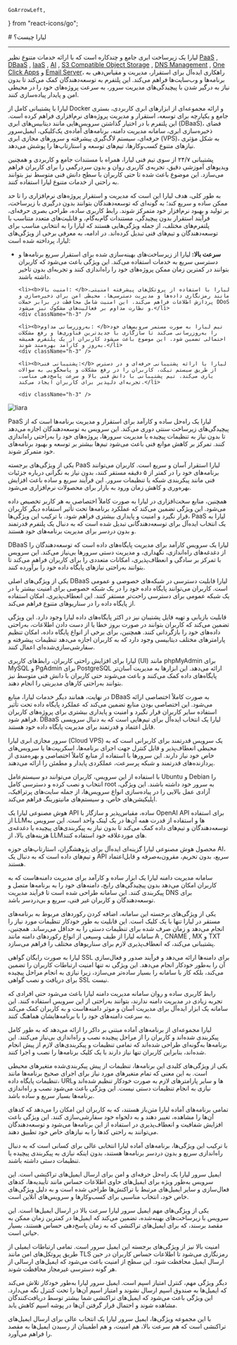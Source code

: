     GoArrowLeft,
} from "react-icons/go";


<Layout>
<Head>
<title>لیارا در یک نگاه</title>
<meta property="og:title" content="مستندات خدمات رایانش ابری لیارا" />
<meta property="og:description" content="مستندات مربوط به آشنایی با لیارا"  />
</Head>
# لیارا چیست؟

<hr className="mb-2" />


لیارا یک زیرساخت ابری جامع و چندکاره است که با ارائه خدمات متنوع نظیر <Important><a href="/paas/about/" className="text-[#2196f3]">PaaS</a></Important> , <Important><a href="/dbaas/about/" className="text-[#2196f3]">DBaaS</a></Important> , <Important><a href="/iaas/about/" className="text-[#2196f3]">IaaS</a></Important> , <Important><a href="/ai/about/" className="text-[#2196f3]">AI</a></Important> , <Important><a href="/object-storage/about/" className="text-[#2196f3]">S3 Compatible Object Storage</a></Important> , <Important><a href="/dns-management-system/about/" className="text-[#2196f3]">DNS Management</a></Important> , <Important><a href="/one-click-apps/about/" className="text-[#2196f3]">One Click Apps</a></Important> و <Important><a href="/email-server/about/" className="text-[#2196f3]">Email Server</a></Important>، راهکاری ایده‌آل برای استقرار، مدیریت و مقیاس‌دهی به برنامه‌ها و وب‌سایت‌ها فراهم می‌کند. این پلتفرم به توسعه‌دهندگان کمک می‌کند تا بدون نیاز به درگیر شدن با پیچیدگی‌های مدیریت سرور، به سرعت پروژه‌های خود را در محیطی امن و پایدار پیاده‌سازی کنند. 
<div className="h-4" />

لیارا با پشتیبانی کامل از Docker و ارائه مجموعه‌ای از ابزارهای ابری کاربردی، بستری جامع و یکپارچه برای توسعه، استقرار و مدیریت پروژه‌های نرم‌افزاری فراهم کرده است. این پلتفرم با در اختیار گذاشتن سرویس‌هایی مانند دیتابیس‌های ابری (DBaaS)، فضای ذخیره‌سازی ابری، سامانه مدیریت دامنه، برنامه‌های آماده‌ی یک‌کلیکی، ایمیل‌سرور حرفه‌ای، سیستم لاگ‌گیری پیشرفته و سرورهای مجازی ابری (VPS)، به شکل مؤثری نیازهای متنوع کسب‌وکارها، تیم‌های توسعه و استارتاپ‌ها را پوشش می‌دهد.
<div className="h-4" />

پشتیبانی ۲۴/۷ از سوی تیم فنی لیارا، همراه با مستندات جامع و کاربردی و همچنین ویدیوهای آموزشی دقیق، تجربه‌ی کاربری روان و بدون سردرگمی را برای کاربران فراهم می‌سازد. این موضوع باعث شده تا حتی کاربران با سطح دانش فنی متوسط نیز بتوانند به راحتی از خدمات متنوع لیارا استفاده کنند.
<div className="h-4" />

به طور کلی، هدف لیارا این است که مدیریت و استقرار پروژه‌های نرم‌افزاری را تا حد ممکن ساده و سریع کند؛ به گونه‌ای که توسعه‌دهندگان بتوانند بدون درگیری با زیرساخت، بر تولید و بهبود نرم‌افزار خود متمرکز شوند. رابط کاربری ساده، طراحی بصری حرفه‌ای، فرآیند استقرار بدون پیچیدگی، مستندات گام‌به‌گام، و قابلیت‌های متعدد متناسب با پلتفرم‌های مختلف، از جمله ویژگی‌هایی هستند که لیارا را به انتخابی مناسب برای توسعه‌دهندگان و تیم‌های فنی تبدیل کرده‌اند.
در ادامه، به معرفی برخی از ویژگی‌های لیارا، پرداخته شده است: 

<div className="h-4" />
<ul>
    <li><b>سرعت بالا: </b>لیارا از زیرساخت‌های بهینه‌سازی شده برای استقرار سریع برنامه‌ها و دسترسی سریع به خدمات استفاده می‌کند. این ویژگی باعث می‌شود که کاربران بتوانند در کمترین زمان ممکن پروژه‌های خود را راه‌اندازی کنند و تجربه‌ای بدون تاخیر داشته باشند.</li>
    <div className="h-3" />
    
    <li><b>امنیت بالا: </b>لیارا با استفاده از پروتکل‌های پیشرفته امنیتی، مانند رمزنگاری داده‌ها و مدیریت دسترسی‌ها، محیطی امن برای ذخیره‌سازی و پردازش اطلاعات فراهم می‌کند. این امنیت شامل محافظت در برابر حملات DDoS و نظارت مداوم بر فعالیت‌های مشکوک نیز می‌شود.</li>
    <div className="h-3" />
    
    <li><b>به‌روزرسانی مداوم: </b>تیم لیارا به صورت مستمر سرویس‌های خود را به‌روزرسانی می‌کند تا سازگاری با جدیدترین فناوری‌ها و رفع مشکلات احتمالی تضمین شود. این موضوع باعث می‌شود کاربران از یک پلتفرم همیشه به‌روز و کارآمد بهره‌مند شوند.</li>
    <div className="h-3" />
    
    <li><b>پشتیبانی فنی:</b> لیارا با ارائه پشتیبانی حرفه‌ای و در دسترس از طریق سیستم تیکت، کاربران را در رفع مشکلات و پاسخگویی به سوالات یاری می‌کند. تیم پشتیبانی با دانش فنی بالا و سرعت پاسخ‌دهی مناسب، تجربه‌ای دلپذیر برای کاربران ایجاد می‌کند.</li>
    
    <div className="h-3" />

</ul>

<div className="h-4" />
<img src="https://media.liara.ir/docs/liara-main-page.png" alt="liara"/>

<Section id="liara-paas" title="PaaS لیارا (پلتفرم به‌عنوان سرویس)" />

PaaS لیارا یک راه‌حل ساده و کارآمد برای استقرار و مدیریت برنامه‌ها است که از پیچیدگی‌های زیرساخت سنتی دوری می‌کند. این سرویس به توسعه‌دهندگان اجازه می‌دهد تا بدون نیاز به تنظیمات پیچیده یا مدیریت سرورها، پروژه‌های خود را به‌راحتی راه‌اندازی کنند. تمرکز بر کاهش موانع فنی باعث می‌شود تیم‌ها بیشتر بر توسعه و بهبود برنامه‌های خود متمرکز شوند.

یکی از ویژگی‌های برجسته PaaS لیارا استقرار آسان و سریع است. کاربران می‌توانند برنامه‌های خود را در کمتر از ۵ دقیقه مستقر کنند، بدون نیاز به نگرانی درباره جزئیات فنی مانند پیکربندی شبکه یا تنظیمات سرور. این فرآیند سریع و ساده باعث افزایش بهره‌وری و کاهش زمان ورود به بازار برای محصولات نرم‌افزاری می‌شود.

همچنین، منابع سخت‌افزاری در لیارا به صورت کاملاً اختصاصی به هر کاربر تخصیص داده می‌شود. این ویژگی تضمین می‌کند که عملکرد برنامه‌ها تحت تأثیر استفاده دیگر کاربران قرار نگیرد و امنیت و پایداری بیشتری فراهم شود. با ترکیب این ویژگی‌ها، PaaS لیارا به یک انتخاب ایده‌آل برای توسعه‌دهندگانی تبدیل شده است که به دنبال یک پلتفرم قدرتمند و بدون دردسر برای مدیریت برنامه‌های خود هستند.

<Section id="liara-dbaas" title="DBaaS لیارا (دیتابیس به‌عنوان سرویس)" />

DBaaS لیارا یک سرویس کارآمد برای مدیریت پایگاه‌های داده است که توسعه‌دهندگان را از دغدغه‌های راه‌اندازی، نگهداری، و مدیریت دستی سرورها بی‌نیاز می‌کند. این سرویس با تمرکز بر سادگی و انعطاف‌پذیری، امکانات متعددی را برای کاربران فراهم می‌کند تا بتوانند به‌راحتی نیازهای پایگاه داده خود را برآورده کنند.

یکی از ویژگی‌های اصلی DBaaS لیارا قابلیت دسترسی در شبکه‌های خصوصی و عمومی است. کاربران می‌توانند پایگاه داده خود را در یک شبکه خصوصی برای امنیت بیشتر یا در یک شبکه عمومی برای دسترسی راحت‌تر مستقر کنند. این انعطاف‌پذیری، امکان استفاده از پایگاه داده را در سناریوهای متنوع فراهم می‌کند.

قابلیت بازیابی و تهیه فایل پشتیبان نیز در اکثر پایگاه‌های داده لیارا وجود دارد. این ویژگی تضمین می‌کند که کاربران بتوانند در صورت بروز خطا یا از دست دادن اطلاعات، به‌راحتی داده‌های خود را بازگردانی کنند. همچنین، برای برخی از انواع پایگاه داده، امکان تنظیم پارامترهای مختلف دیتابیسی وجود دارد که به کاربران اجازه می‌دهد تنظیمات پیشرفته و سفارشی‌سازی‌شده‌ای اعمال کنند.

لیارا برای افزایش راحتی کاربران، رابط‌های کاربری (UI) مانند phpMyAdmin برای MySQL و PgAdmin برای PostgreSQL ارائه می‌دهد. این ابزارها به مدیریت آسان‌تر پایگاه‌های داده کمک می‌کنند و باعث می‌شوند حتی کاربران با دانش فنی متوسط نیز بتوانند به‌راحتی کارهای مدیریتی را انجام دهند.

در نهایت، همانند دیگر خدمات لیارا، منابع DBaaS به صورت کاملاً اختصاصی ارائه می‌شود. این اختصاصی بودن منابع تضمین می‌کند که عملکرد پایگاه داده تحت تأثیر استفاده سایر کاربران قرار نگیرد و امنیت و پایداری بیشتری برای پروژه‌های کاربران فراهم شود. DBaaS لیارا یک انتخاب ایده‌آل برای تیم‌هایی است که به دنبال سرویسی قابل اعتماد و قدرتمند برای مدیریت پایگاه داده خود هستند.


<Section id="liara-iaas" title=" IaaS لیارا (VPS - زیرساخت به‌عنوان سرویس)" />

سرور مجازی ابری لیارا (Cloud VPS) یک سرویس قدرتمند برای کاربرانی است که به محیطی انعطاف‌پذیر و قابل کنترل جهت اجرای برنامه‌ها، اسکریپت‌ها یا سرویس‌های خاص خود نیاز دارند. این سرورها با استفاده از منابع کاملاً اختصاصی و بهره‌مندی از پردازنده‌های قدرتمند و شبکه پرسرعت، عملکردی پایدار و مطمئن را ارائه می‌دهند.

با استفاده از این سرویس، کاربران می‌توانند دو سیستم‌عامل Ubuntu و Debian را انتخاب و نصب کرده و دسترسی کامل root به سرور خود داشته باشند. این ویژگی، آزادی عمل بالایی را در پیاده‌سازی انواع سرویس‌ها، از جمله سایت‌های پرترافیک، اپلیکیشن‌های خاص، و سیستم‌های مانیتورینگ فراهم می‌کند.

<Section id="liara-ai" title="AIaaS لیارا (AI به‌عنوان سرویس)" />

هوش مصنوعی لیارا یک API ساده، مقیاس‌پذیر و سازگار با OpenAI API برای استفاده از LLMها و استفاده از قدرت همه آن‌ها در یک لینک واحد است. این سرویس به توسعه‌دهندگان و تیم‌های داده کمک می‌کند تا بدون نیاز به پیکربندی‌های پیچیده یا دغدغه‌ی هزینه‌های بالا، از LLMهای موردعلاقه خود استفاده کنند. 

محصول هوش مصنوعی لیارا گزینه‌ای ایده‌آل برای پژوهشگران، استارتاپ‌های حوزه AI، و تیم‌های داده است که به دنبال یک API سریع، بدون تحریم، مقرون‌به‌صرفه و قابل‌اعتماد هستند.

<Section id="liara-dns" title="سامانه مدیریت دامنه لیارا" />

سامانه مدیریت دامنه لیارا یک ابزار ساده و کارآمد برای مدیریت دامنه‌هاست که به کاربران امکان می‌دهد بدون پیچیدگی‌های رایج، دامنه‌های خود را به برنامه‌ها متصل و پیکربندی کنند. این سامانه طراحی شده است تا فرآیند مدیریت DNS برای توسعه‌دهندگان و کاربران غیر فنی، سریع و بی‌دردسر باشد.

یکی از ویژگی‌های برجسته این سامانه، اضافه کردن رکوردهای مربوط به برنامه‌های مستقر در لیارا تنها با یک کلیک است. این قابلیت به طور خودکار تنظیمات مورد نیاز را انجام می‌دهد و زمان صرف شده برای تنظیمات دستی را به حداقل می‌رساند. همچنین، سامانه لیارا از طیف وسیعی از انواع رکوردهای دامنه مانند A , CNAME , MX و TXT پشتیبانی می‌کند، که انعطاف‌پذیری لازم برای سناریوهای مختلف را فراهم می‌سازد.

لیارا به صورت رایگان گواهی SSL برای دامنه‌ها ارائه می‌دهد و فرآیند صدور و فعال‌سازی آن را به‌طور خودکار انجام می‌دهد. این ویژگی نه تنها امنیت ارتباطات کاربران را تضمین می‌کند، بلکه کار با سامانه را بسیار ساده‌تر می‌سازد، زیرا نیازی به انجام مراحل پیچیده برای دریافت و نصب گواهی SSL نیست.

رابط کاربری ساده و روان سامانه مدیریت دامنه لیارا باعث می‌شود حتی افرادی که تجربه زیادی در مدیریت دامنه ندارند، بتوانند به‌راحتی از این سرویس استفاده کنند. این سامانه یک ابزار ایده‌آل برای مدیریت آسان و موثر دامنه‌هاست و به کاربران کمک می‌کند به سرعت دامنه‌های خود را با برنامه‌هایشان هماهنگ کنند.


<Section id="liara-one-click-apps" title="برنامه‌های آماده لیارا" />

لیارا مجموعه‌ای از برنامه‌های آماده مبتنی بر داکر را ارائه می‌دهد که به طور کامل پیکربندی شده‌اند و کاربران را از مراحل پیچیده نصب و راه‌اندازی بی‌نیاز می‌کنند. این برنامه‌ها به‌گونه‌ای طراحی شده‌اند که تمامی تنظیمات و پیکربندی‌های لازم از پیش انجام شده‌اند، بنابراین کاربران تنها نیاز دارند با یک کلیک برنامه‌ها را نصب و اجرا کنند.

یکی از ویژگی‌های کلیدی این برنامه‌ها، تنظیمات از پیش پیکربندی‌شده متغیرهای محیطی است. به این معنی که تمام متغیرهای مورد نیاز برای اجرای صحیح برنامه‌ها مانند تنظیمات پایگاه داده، URLها و سایر پارامترهای لازم به صورت خودکار تنظیم شده‌اند و نیازی به انجام تنظیمات دستی نیست. این ویژگی باعث می‌شود نصب و راه‌اندازی برنامه‌ها بسیار سریع و ساده باشد.

تمامی برنامه‌های آماده لیارا متن‌باز هستند، که به کاربران این امکان را می‌دهد که کدهای آن‌ها را مشاهده، تغییر دهند و به دلخواه خود سفارشی‌سازی کنند. این ویژگی باعث افزایش شفافیت و انعطاف‌پذیری در استفاده از این برنامه‌ها می‌شود و توسعه‌دهندگان می‌توانند به راحتی کدها را به نیازهای خاص خود تطبیق دهند.

با ترکیب این ویژگی‌ها، برنامه‌های آماده لیارا انتخابی عالی برای کسانی است که به دنبال راه‌اندازی سریع و بدون دردسر برنامه‌ها هستند، بدون اینکه نیازی به پیکربندی پیچیده یا تنظیمات دستی داشته باشند.

<Section id="liara-email-server" title="ایمیل‌سرور لیارا" />

ایمیل سرور لیارا یک راه‌حل حرفه‌ای و امن برای ارسال ایمیل‌های تراکنشی است. این سرویس به‌طور ویژه برای ایمیل‌های حاوی اطلاعات حساس مانند تأییدیه‌ها، کدهای فعال‌سازی و سایر ایمیل‌های مرتبط با تراکنش‌ها طراحی شده است و به دلیل ویژگی‌های خاص خود، انتخاب مناسبی برای کسب‌وکارها و سرویس‌های آنلاین است.

یکی از ویژگی‌های مهم ایمیل سرور لیارا سرعت بالا در ارسال ایمیل‌ها است. این سرویس با زیرساخت‌های بهینه‌شده، تضمین می‌کند که ایمیل‌ها در کمترین زمان ممکن به مقصد برسند، که برای ایمیل‌های تراکنشی که به زمان پاسخ‌دهی حساس هستند، بسیار حیاتی است.

امنیت بالا نیز از ویژگی‌های برجسته این ایمیل سرور است. تمامی ارتباطات ایمیلی از طریق پروتکل‌های امن مانند TLS رمزنگاری می‌شود تا اطلاعات حساس کاربران در حین ارسال ایمیل محافظت شود. این سطح از امنیت باعث می‌شود که ایمیل‌های ارسالی از هر گونه دسترسی غیرمجاز محافظت شوند.

دیگر ویژگی مهم، کنترل امتیاز اسپم است. ایمیل سرور لیارا به‌طور خودکار تلاش می‌کند که ایمیل‌ها به صندوق اسپم ارسال نشوند و امتیاز اسپم آن‌ها را تحت کنترل نگه می‌دارد. این ویژگی باعث می‌شود که ایمیل‌های تراکنشی شما بیشتر توسط دریافت‌کنندگان مشاهده شوند و احتمال قرار گرفتن آن‌ها در پوشه اسپم کاهش یابد.

با این مجموعه ویژگی‌ها، ایمیل سرور لیارا یک انتخاب عالی برای ارسال ایمیل‌های تراکنشی است که هم سرعت بالا، هم امنیت، و هم اطمینان از رسیدن ایمیل‌ها به مقصد را فراهم می‌آورد.












</Layout>